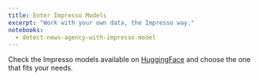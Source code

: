 ```yaml
---
title: Enter Impresso Models
excerpt: "Work with your own data, the Impresso way."
notebooks:
  - detect-news-agency-with-impresso-model
---
```


Check the Impresso models available on [HuggingFace](https://huggingface.co/impresso-project/) and choose the one that fits your needs.
